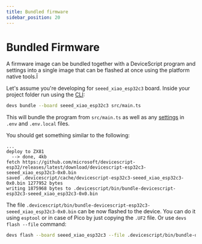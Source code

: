 ```yaml
---
title: Bundled firmware
sidebar_position: 20
---
```


# Bundled Firmware

A firmware image can be bundled together with a DeviceScript program and settings
into a single image that can be flashed at once
using the platform native tools.Ï

Let's assume you're developing for `seeed_xiao_esp32c3` board.
Inside your project folder run using the [CLI](/api/cli):

```bash
devs bundle --board seeed_xiao_esp32c3 src/main.ts
```

This will bundle the program from `src/main.ts` as well as any [settings](/developer/settings)
in `.env` and `.env.local` files.

You should get something similar to the following:

```console
...
deploy to ZX81
  --> done, 4kb
fetch https://github.com/microsoft/devicescript-esp32/releases/latest/download/devicescript-esp32c3-seeed_xiao_esp32c3-0x0.bin
saved .devicescript/cache/devicescript-esp32c3-seeed_xiao_esp32c3-0x0.bin 1277952 bytes
writing 1875968 bytes to .devicescript/bin/bundle-devicescript-esp32c3-seeed_xiao_esp32c3-0x0.bin
```

The file `.devicescript/bin/bundle-devicescript-esp32c3-seeed_xiao_esp32c3-0x0.bin` can be now flashed
to the device.
You can do it using `esptool` or in case of Pico by just copying the `.UF2` file.
Or use `devs flash --file` command:

```bash
devs flash --board seeed_xiao_esp32c3 --file .devicescript/bin/bundle-devicescript-esp32c3-seeed_xiao_esp32c3-0x0.bin
```
